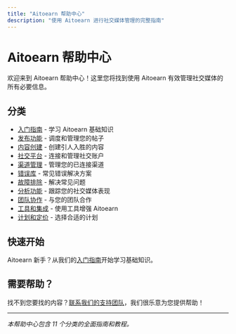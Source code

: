 ```yaml
---
title: "Aitoearn 帮助中心"
description: "使用 Aitoearn 进行社交媒体管理的完整指南"
---
```

# Aitoearn 帮助中心

欢迎来到 Aitoearn 帮助中心！这里您将找到使用 Aitoearn 有效管理社交媒体的所有必要信息。

## 分类

- [入门指南](/zh/help-center/getting-started) - 学习 Aitoearn 基础知识
- [发布功能](/zh/help-center/publishing) - 调度和管理您的帖子
- [内容创建](/zh/help-center/content-creation) - 创建引人入胜的内容
- [社交平台](/zh/help-center/social-platforms) - 连接和管理社交账户
- [渠道管理](/zh/help-center/channel-management) - 管理您的已连接渠道
- [错误库](/zh/help-center/error-library) - 常见错误解决方案
- [故障排除](/zh/help-center/troubleshooting) - 解决常见问题
- [分析功能](/zh/help-center/analytics) - 跟踪您的社交媒体表现
- [团队协作](/zh/help-center/team-collaboration) - 与您的团队合作
- [工具和集成](/zh/help-center/tools-integrations) - 使用工具增强 Aitoearn
- [计划和定价](/zh/help-center/plans-pricing) - 选择合适的计划

## 快速开始

Aitoearn 新手？从我们的[入门指南](/zh/help-center/getting-started)开始学习基础知识。

## 需要帮助？

找不到您要找的内容？[联系我们的支持团队](mailto:hello@aitoearn.com)，我们很乐意为您提供帮助！

---

*本帮助中心包含 11 个分类的全面指南和教程。*
